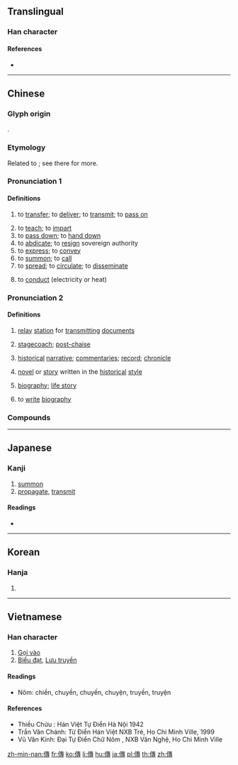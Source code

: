 {{also|传|伝}}
==Translingual==
{{Han simplified forms|傳|伝|传}}

===Han character===
{{Han char|rn=9|rad=人|as=11|sn=13|four=25243|canj=OJII|ids=⿰亻專}}

====References====
* {{Han ref|kx=0114.230|dkj=01019|dj=0243.020|hdz=10208.090|uh=50B3|ud=20659|bh=B6C7|bd=46791}}

----

==Chinese==
{{zh-forms|s=传}}

===Glyph origin===
{{Han compound|人|專|c1=s|c2=p|t1=man|ls=psc}}.

===Etymology===
Related to {{och-l|轉|to turn around; to transfer}}; see there for more.

===Pronunciation 1===
{{zh-pron
|m=chuán
|c=cyun4
|h=pfs=chhòn
|md=diòng/tióng
|md_note=tióng - only in the sense “to spread; to disseminate; to tell”
|mn=thn̂g/thoân
|mn_note=thn̂g - vernacular; thoân - literary
|w=3zoe
|mc=1
|oc=1,2
|cat=v
}}

====Definitions====
{{zh-hanzi}}

# to [[transfer]]; to [[deliver]]; to [[transmit]]; to [[pass on]]
#: {{zh-x|傳球|to '''pass''' the ball}}
# to [[teach]]; to [[impart]]
# to [[pass down]]; to [[hand down]]
# to [[abdicate]]; to [[resign]] sovereign authority
# to [[express]]; to [[convey]]
# to [[summon]]; to [[call]]
# to [[spread]]; to [[circulate]]; to [[disseminate]]
#: {{zh-x|宣傳|to promote; to publicise}}
# {{lb|zh|physics}} to [[conduct]] (electricity or heat)

===Pronunciation 2===
{{zh-pron
|m=zhuàn
|c=zyun6
|h=pfs=
|md=diông
|mn=toān
|w=
|mc=2+3
|oc=2+3,1+3
|cat=n,v
}}

====Definitions====
{{zh-hanzi}}

# {{lb|zh|historical}} [[relay]] [[station]] for [[transmitting]] [[documents]]
# {{lb|zh|historical}} [[stagecoach]]; [[post-chaise]]
# {{lb|zh|historical|literature}} [[historical]] [[narrative]]; [[commentaries]]; [[record]]; [[chronicle]]
# {{lb|zh|historical|literature}} [[novel]] or [[story]] written in the [[historical]] [[style]]
# {{lb|zh|literature}} [[biography]]; [[life story]]
#: {{zh-x|自傳{zhuàn}|autobiography}}
# to [[write]] [[biography]]

===Compounds===
{{zh-der|傳統|傳球|一級傳播|一脈相傳|三傳|不傳|不傳之祕|不見經傳|世傳|乘傳|二傳|二手傳播|人際傳播|代代相傳|以心傳心|以訛傳訛|傳世|傳乘|傳人|傳代|傳令|傳令兵|傳位|傳信|傳信牌|傳動|傳動帶|傳動比|傳呼|傳呼機|傳喚|傳單|傳國璽|傳報|傳奇|傳奇故事|傳媒|傳宗接代|傳宣|傳家|傳家之寶|傳家寶|傳寫|傳導|傳布|傳心|傳情|傳戒|傳承|傳抄|傳授|傳揚|傳播|傳播功能|傳播媒體|傳播學|傳播界|傳播者|傳播衛星|傳教|傳教士|傳旨|傳書鴿|傳杯弄盞|傳杯換盞|傳杯送盞|傳板|傳柑|傳染|傳染來源|傳染力|傳染原|傳染病|傳染途徑|傳桶|傳檄|傳檄而定|傳法|傳流|傳熱|傳燈|傳燈錄|傳疑|傳發|傳看|傳真|傳真存轉|傳真機|傳真電報|傳示|傳神|傳神秘要|傳神阿堵|傳票|傳種|傳答|傳箭|傳粉|傳紅|傳紅線|傳統主義|傳統戰爭|傳統文化|傳統社會|傳統邏輯|傳經|傳習|傳習錄|傳聞|傳聞異辭|傳聲器|傳聲筒|傳臚|傳舍|傳衣缽|傳見|傳觀|傳言|傳訊|傳記|傳記文學|傳話|傳語|傳誦|傳說|傳諭|傳諷|傳譯員|傳譽古今|傳賢|傳贊|傳踏|傳車|傳輸|傳述|傳送|傳送帶|傳道|傳達|傳達室|傳遞|傳重|傳鈔|傳銷|傳閱|傳音快字|傳頌|傳驛|傳鼓|光電傳導|內傳|公眾傳播|公羊傳|列傳|列女傳|別傳|劉銘傳|千古傳誦|千古流傳|印人傳|反宣傳|口傳|口傳家書|口傳心授|口授心傳|口語傳播|合傳|同步傳輸|名不虛傳|名傳不朽|名傳天下|名傳遐邇|哄傳|哄傳一時|單傳|圖文傳播|塵埃傳染|外傳|夜漏將傳|大傳統|大眾傳播|太古傳宗|太空傳播|失傳|妙處不傳|嫡傳|嫡傳弟子|孫傳芳|宣傳|宣傳品|宣傳單|宣傳彈|宣傳畫|宣傳車|宣傳週|家傳|家傳學|家傳戶誦|封神傳|小傳|尚書大傳|崑崙奴傳|左傳|平妖傳|廣傳|弄盞傳杯|彖傳|心傳|恭本正傳|接觸傳染|敘傳|教外別傳|文字傳播|易傳|春秋三傳|書傳|書歸正傳|李娃傳|柳毅傳|柳毅傳書|柳氏傳|樹碑立傳|正傳|步飛煙傳|水滸傳|永傳不朽|流傳|流傳於世|清蹕傳道|濟公傳|熱傳導|留傳|異聞傳說|異花傳粉|白猿傳|白蛇傳|百將傳|皮帶傳動|盛傳|相傳|眉目傳情|眉眼傳情|真傳|祖傳|視聽傳播|福傳語言|穀梁傳|穆天子傳|空氣傳染|空谷傳聲|空谷傳響|紀傳體|紅線傳|絕傳|經傳|經傳釋詞|網路傳真|繆種流傳|義妖傳|耕讀傳家|聖經賢傳|臚傳|自傳|自花傳粉|薪傳|薪火相傳|薪盡火傳|虯髯客傳|衣缽相傳|衣缽真傳|言傳|言傳身教|言歸正傳|訛傳|評傳|詩禮傳家|話不虛傳|誤傳|謠傳|謠諑紛傳|謬種流傳|象傳|貳臣傳|資料傳輸|走斝傳觴|輾轉相傳|遺傳|遺傳學|遺傳工程|遺傳病|郵傳|鄉野傳奇|銘傳大學|長恨傳|隔代遺傳|隱性傳染|雁足傳書|電傳|電傳會議|電傳視訊|電話傳真|霍小玉傳|青史傳名|非人不傳|韓詩外傳|頻傳|風傳|飛書傳羽|飛沫傳染|飛煙傳|飛燕外傳|飛眼傳情|飛跎傳|飛鴿傳書|馳傳|驛傳|高僧傳|魔音傳腦|鴻雁傳書|鶯鶯傳|黃耳傳書}}

----

==Japanese==

===Kanji===
{{ja-kanji|grade=|rs=人11|style=ky|shin=伝}}

# [[summon]]
# [[propagate]], [[transmit]]

====Readings====
* {{ja-readings|goon=[[でん]] (den)|kanon=[[てん]] (ten)|kun=[[つたえる]] (tsutaeru)}}

----

==Korean==

===Hanja===
{{ko-hanja|hangeul=전|rv=jeon|mr=chŏn}}

# {{defn|lang=ko|sort=人11}}

----

==Vietnamese==

===Han character===
{{vi-hantu|truyền, truyện|rs=人11}}

# [[Gọi vào]]
# [[Biểu đạt]], [[Lưu truyền]]

====Readings====
* Nôm: chiền, chuyền, chuyến, chuyện, truyền, truyện

====References====
* Thiều Chửu : Hán Việt Tự Điển Hà Nội 1942
* Trần Văn Chánh: Từ Điển Hán Việt NXB Trẻ, Ho Chi Minh Ville, 1999
* Vũ Văn Kính: Đại Tự Điển Chữ Nôm , NXB Văn Nghệ, Ho Chi Minh Ville

[[zh-min-nan:傳]]
[[fr:傳]]
[[ko:傳]]
[[li:傳]]
[[hu:傳]]
[[ja:傳]]
[[pl:傳]]
[[th:傳]]
[[zh:傳]]